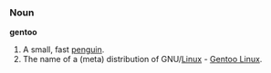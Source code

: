 ===Noun===
'''gentoo'''

#A small, fast [http://en.wikipedia.org/wiki/Gentoo_Penguin penguin].
#The name of a (meta) distribution of GNU/[[Linux]] - [http://www.gentoo.org/ Gentoo Linux].